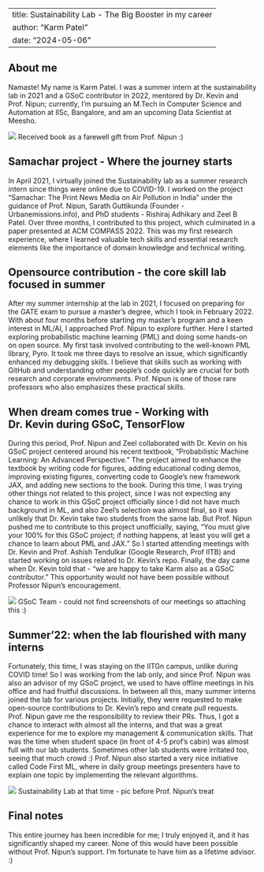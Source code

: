 
---
title: Sustainability Lab - The Big Booster in my career 
author: "Karm Patel"
date: "2024-05-06"
---

## About me

Namaste! My name is Karm Patel. I was a summer intern at the sustainability lab in 2021 and a GSoC contributor in 2022, mentored by Dr. Kevin and Prof. Nipun; currently, I’m pursuing an M.Tech in Computer Science and Automation at IISc, Bangalore, and am an upcoming Data Scientist at Meesho. 

![](../images/experiences/karm-2.jpeg)
Received book as a farewell gift from Prof. Nipun :) 

## Samachar project - Where the journey starts
In April 2021, I virtually joined the Sustainability lab as a summer research intern since things were online due to COVID-19. I worked on the project “Samachar: The Print News Media on Air Pollution in India” under the guidance of Prof. Nipun, Sarath Guttikunda (Founder - Urbanemissions.info), and PhD students - Rishiraj Adhikary and Zeel B Patel. Over three months, I contributed to this project, which culminated in a paper presented at ACM COMPASS 2022. This was my first research experience, where I learned valuable tech skills and essential research elements like the importance of domain knowledge and technical writing.

## Opensource contribution - the core skill lab focused in summer 
After my summer internship at the lab in 2021, I focused on preparing for the GATE exam to pursue a master's degree, which I took in February 2022. With about four months before starting my master's program and a keen interest in ML/AI, I approached Prof. Nipun to explore further. Here I started exploring probabilistic machine learning (PML) and doing some hands-on on open source. My first task involved contributing to the well-known PML library, Pyro. It took me three days to resolve an issue, which significantly enhanced my debugging skills. I believe that skills such as working with GitHub and understanding other people’s code quickly are crucial for both research and corporate environments. Prof. Nipun is one of those rare professors who also emphasizes these practical skills.     


## When dream comes true - Working with Dr. Kevin during GSoC, TensorFlow
During this period, Prof. Nipun and Zeel collaborated with Dr. Kevin on his GSoC project centered around his recent textbook, "Probabilistic Machine Learning: An Advanced Perspective." The project aimed to enhance the textbook by writing code for figures, adding educational coding demos, improving existing figures, converting code to Google's new framework JAX, and adding new sections to the book. During this time, I was trying other things not related to this project, since I was not expecting any chance to work in this GSoC project officially since I did not have much background in ML, and also Zeel’s selection was almost final, so it was unlikely that Dr. Kevin take two students from the same lab. But Prof. Nipun pushed me to contribute to this project unofficially, saying,  “You must give your 100% for this GSoC project; if nothing happens, at least you will get a chance to learn about PML and JAX.” So I started attending meetings with Dr. Kevin and Prof. Ashish Tendulkar (Google Research, Prof IITB) and started working on issues related to Dr. Kevin’s repo. Finally, the day came when Dr. Kevin told that - "we are happy to take Karm also as a GSoC contributor." This opportunity would not have been possible without Professor Nipun's encouragement. 

![](../images/experiences/karm-3.PNG)
GSoC Team - could not find screenshots of our meetings so attaching this :)


## Summer'22: when the lab flourished with many interns 
Fortunately, this time, I was staying on the IITGn campus, unlike during COVID time! So I was working from the lab only, and since Prof. Nipun was also an advisor of my GSoC project, we used to have offline meetings in his office and had fruitful discussions. In between all this, many summer interns joined the lab for various projects. Initially, they were requested to make open-source contributions to Dr. Kevin’s repo and create pull requests. Prof. Nipun gave me the responsibility to review their PRs. Thus, I got a chance to interact with almost all the interns, and that was a great experience for me to explore my management & communication skills. That was the time when student space (in front of 4-5 prof’s cabin) was almost full with our lab students. Sometimes other lab students were irritated too, seeing that much crowd :) Prof. Nipun also started a very nice initiative called Code First ML, where in daily group meetings presenters have to explain one topic by implementing the relevant algorithms. 

![](../images/experiences/karm-1.jpeg)
Sustainability Lab at that time - pic before Prof. Nipun's treat

## Final notes

This entire journey has been incredible for me; I truly enjoyed it, and it has significantly shaped my career. None of this would have been possible without Prof. Nipun's support. I'm fortunate to have him as a lifetime advisor. :)    